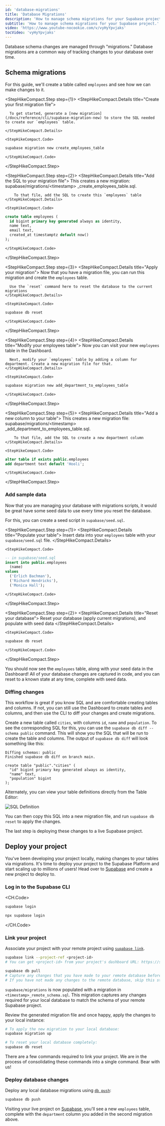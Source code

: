 ```yaml
---
id: 'database-migrations'
title: 'Database Migrations'
description: 'How to manage schema migrations for your Supabase project.'
subtitle: 'How to manage schema migrations for your Supabase project.'
video: 'https://www.youtube-nocookie.com/v/vyHyYpvjaks'
tocVideo: 'vyHyYpvjaks'
---
```


Database schema changes are managed through "migrations." Database migrations are a common way of tracking changes to your database over time.

## Schema migrations

For this guide, we'll create a table called `employees` and see how we can make changes to it.

<StepHikeCompact>

  <StepHikeCompact.Step step={1}>
    <StepHikeCompact.Details title="Create your first migration file">

      To get started, generate a [new migration](/docs/reference/cli/supabase-migration-new) to store the SQL needed to create our `employees` table.

    </StepHikeCompact.Details>

    <StepHikeCompact.Code>

```bash
supabase migration new create_employees_table
```

    </StepHikeCompact.Code>

  </StepHikeCompact.Step>
</StepHikeCompact>

<StepHikeCompact>

  <StepHikeCompact.Step step={2}>
    <StepHikeCompact.Details title="Add the SQL to your migration file">
      This creates a new migration: supabase/migrations/\<timestamp\>
        _create_employees_table.sql.

        To that file, add the SQL to create this `employees` table
    </StepHikeCompact.Details>

    <StepHikeCompact.Code>

```sql
create table employees (
  id bigint primary key generated always as identity,
  name text,
  email text,
  created_at timestamptz default now()
);
```

    </StepHikeCompact.Code>

  </StepHikeCompact.Step>
</StepHikeCompact>

<StepHikeCompact>

  <StepHikeCompact.Step step={3}>
    <StepHikeCompact.Details title="Apply your migration">
      Now that you have a migration file, you can run this migration and create the `employees` table.

      Use the `reset` command here to reset the database to the current migrations
    </StepHikeCompact.Details>

    <StepHikeCompact.Code>

```bash
supabase db reset
```

    </StepHikeCompact.Code>

  </StepHikeCompact.Step>
</StepHikeCompact>

<StepHikeCompact>

  <StepHikeCompact.Step step={4}>
    <StepHikeCompact.Details title="Modify your employees table">
      Now you can visit your new `employees` table in the Dashboard.

      Next, modify your `employees` table by adding a column for department. Create a new migration file for that.
    </StepHikeCompact.Details>

    <StepHikeCompact.Code>

```bash
supabase migration new add_department_to_employees_table
```

    </StepHikeCompact.Code>

  </StepHikeCompact.Step>
</StepHikeCompact>

<StepHikeCompact>

  <StepHikeCompact.Step step={5}>
    <StepHikeCompact.Details title="Add a new column to your table">
      This creates a new migration file: supabase/migrations/\<timestamp\>
        _add_department_to_employees_table.sql.

        To that file, add the SQL to create a new department column
    </StepHikeCompact.Details>

    <StepHikeCompact.Code>

```sql
alter table if exists public.employees
add department text default 'Hooli';
```

    </StepHikeCompact.Code>

  </StepHikeCompact.Step>
</StepHikeCompact>

### Add sample data

Now that you are managing your database with migrations scripts, it would be great have some seed data to use every time you reset the database.

For this, you can create a seed script in `supabase/seed.sql`.

<StepHikeCompact>

  <StepHikeCompact.Step step={1}>
    <StepHikeCompact.Details title="Populate your table">
      Insert data into your `employees` table with your `supabase/seed.sql` file.
    </StepHikeCompact.Details>

    <StepHikeCompact.Code>

```sql
-- in supabase/seed.sql
insert into public.employees
  (name)
values
  ('Erlich Bachman'),
  ('Richard Hendricks'),
  ('Monica Hall');
```

    </StepHikeCompact.Code>

  </StepHikeCompact.Step>
</StepHikeCompact>

<StepHikeCompact>

  <StepHikeCompact.Step step={2}>
    <StepHikeCompact.Details title="Reset your database">
      Reset your database (apply current migrations), and populate with seed data
    </StepHikeCompact.Details>

    <StepHikeCompact.Code>

```bash
supabase db reset
```

    </StepHikeCompact.Code>

  </StepHikeCompact.Step>
</StepHikeCompact>

You should now see the `employees` table, along with your seed data in the Dashboard! All of your database changes are captured in code, and you can reset to a known state at any time, complete with seed data.

### Diffing changes

This workflow is great if you know SQL and are comfortable creating tables and columns. If not, you can still use the Dashboard to create tables and columns, and then use the CLI to diff your changes and create migrations.

Create a new table called `cities`, with columns `id`, `name` and `population`. To see the corresponding SQL for this, you can use the `supabase db diff --schema public` command. This will show you the SQL that will be run to create the table and columns. The output of `supabase db diff` will look something like this:

```
Diffing schemas: public
Finished supabase db diff on branch main.

create table "public"."cities" (
  "id" bigint primary key generated always as identity,
  "name" text,
  "population" bigint
);

```

Alternately, you can view your table definitions directly from the Table Editor:

![SQL Definition](/docs/img/guides/cli/sql-definitions.png)

You can then copy this SQL into a new migration file, and run `supabase db reset` to apply the changes.

The last step is deploying these changes to a live Supabase project.

## Deploy your project

You've been developing your project locally, making changes to your tables via migrations. It's time to deploy your project to the Supabase Platform and start scaling up to millions of users! Head over to [Supabase](https://supabase.com/dashboard) and create a new project to deploy to.

### Log in to the Supabase CLI

<CH.Code>

```bash Terminal
supabase login
```

```bash npx
npx supabase login
```

</CH.Code>

### Link your project

Associate your project with your remote project using [`supabase link`](/docs/reference/cli/usage#supabase-link).

```bash
supabase link --project-ref <project-id>
# You can get <project-id> from your project's dashboard URL: https://supabase.com/dashboard/project/<project-id>

supabase db pull
# Capture any changes that you have made to your remote database before you went through the steps above
# If you have not made any changes to the remote database, skip this step
```

`supabase/migrations` is now populated with a migration in `<timestamp>_remote_schema.sql`.
This migration captures any changes required for your local database to match the schema of your remote Supabase project.

Review the generated migration file and once happy, apply the changes to your local instance:

```bash
# To apply the new migration to your local database:
supabase migration up

# To reset your local database completely:
supabase db reset
```

<Admonition type="note">

There are a few commands required to link your project. We are in the process of consolidating these commands into a single command. Bear with us!

</Admonition>

### Deploy database changes

Deploy any local database migrations using [`db push`](/docs/reference/cli/usage#supabase-db-push):

```sh
supabase db push
```

Visiting your live project on [Supabase](https://supabase.com/dashboard), you'll see a new `employees` table, complete with the `department` column you added in the second migration above.
